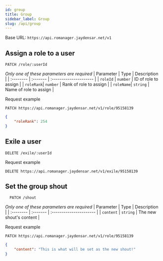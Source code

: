 ```yaml
---
id: group
title: Group
sidebar_label: Group
slug: /api/group
---
```


Base URL: `https://api.romanager.jaydensar.net/v1`

## Assign a role to a user

```http
PATCH /role/:userId
```
*Only one of these parameters are required*
| Parameter | Type     | Description            |
| :-------- | :------- | :--------------------- |
| `roleId`  | `number` | ID of role to assign   | 
| `roleRank`| `number` | Rank of role to assign |
| `roleName`| `string` | Name of role to assign |

Request example
```http
PATCH https://api.romanager.jaydensar.net/v1/role/95158139
```
```json
{
    "roleRank": 254
}
```

## Exile a user

```http
DELETE /exile/:userId
```

Request example
```http
DELETE https://api.romanager.jaydensar.net/v1/exile/95158139
```

## Set the group shout

```http
  PATCH /shout
```
*Only one of these parameters are required*
| Parameter | Type     | Description             |
| :-------- | :------- | :---------------------- |
| `content` | `string` | The new shout's content | 

Request example
```http
PATCH https://api.romanager.jaydensar.net/v1/role/95158139
```
```json
{
    "content": "This is what will be set as the new shout!"
}
```

